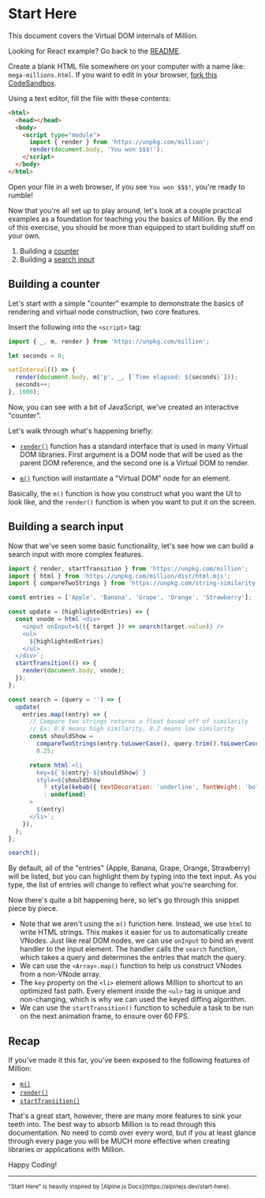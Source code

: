 # Start Here


<Callout type="warning" emoji="⚠️">
  This document covers the Virtual DOM internals of Million.

  Looking for React
  example? Go back to the [README](https://github.com/aidenybai/million#quick-start).
</Callout>

Create a blank HTML file somewhere on your computer with a name like: `mega-millions.html`. If you want to edit in your browser, [fork this CodeSandbox](https://codesandbox.io/s/million-start-here-jo9dt?file=/index.html).

Using a text editor, fill the file with these contents:

```html filename="mega-millions.html"
<html>
  <head></head>
  <body>
    <script type="module">
      import { render } from 'https://unpkg.com/million';
      render(document.body, 'You won $$$!');
    </script>
  </body>
</html>
```

<HelloWorld />

Open your file in a web browser, if you see `You won $$$!`, you're ready to rumble!

Now that you're all set up to play around, let's look at a couple practical examples as a foundation for teaching you the basics of Million. By the end of this exercise, you should be more than equipped to start building stuff on your own.

1. Building a [counter](#building-a-counter)
2. Building a [search input](#building-a-search-input)

## Building a counter

Let's start with a simple "counter" example to demonstrate the basics of rendering and virtual node construction, two core features.

Insert the following into the `<script>` tag:

```js filename="counter.html"
import { _, m, render } from 'https://unpkg.com/million';

let seconds = 0;

setInterval(() => {
  render(document.body, m('p', _, [`Time elapsed: ${seconds}`]));
  seconds++;
}, 1000);
```

<Counter />

Now, you can see with a bit of JavaScript, we've created an interactive "counter".

Let's walk through what's happening briefly:

- [`render()`](/docs/api/basics/render) function has a standard interface that is used in many Virtual DOM libraries. First argument is a DOM node that will be used as the parent DOM reference, and the second one is a Virtual DOM to render.

- [`m()`](/docs/api/basics/m) function will instantiate a "Virtual DOM" node for an element.

Basically, the `m()` function is how you construct what you want the UI to look like, and the `render()` function is when you want to put it on the screen.

## Building a search input

Now that we've seen some basic functionality, let's see how we can build a search input with more complex features.

```js filename="search.html"
import { render, startTransition } from 'https://unpkg.com/million';
import { html } from 'https://unpkg.com/million/dist/html.mjs';
import { compareTwoStrings } from 'https://unpkg.com/string-similarity';

const entries = ['Apple', 'Banana', 'Grape', 'Orange', 'Strawberry'];

const update = (highlightedEntries) => {
  const vnode = html`<div>
    <input onInput=${({ target }) => search(target.value)} />
    <ul>
      ${highlightedEntries}
    </ul>
  </div>`;
  startTransition(() => {
    render(document.body, vnode);
  });
};

const search = (query = '') => {
  update(
    entries.map((entry) => {
      // Compare two strings returns a float based off of similarity
      // Ex: 0.8 means high similarity, 0.2 means low similarity
      const shouldShow =
        compareTwoStrings(entry.toLowerCase(), query.trim().toLowerCase()) >
        0.25;

      return html`<li
        key=${`${entry}-${shouldShow}`}
        style=${shouldShow
          ? style(kebab({ textDecoration: 'underline', fontWeight: 'bold' }))
          : undefined}
      >
        ${entry}
      </li>`;
    }),
  );
};

search();
```

<Search />

By default, all of the "entries" (Apple, Banana, Grape, Orange, Strawberry) will be listed, but you can highlight them by typing into the text input. As you type, the list of entries will change to reflect what you're searching for.

Now there's quite a bit happening here, so let's go through this snippet piece by piece.

- Note that we aren't using the `m()` function here. Instead, we use `html` to write HTML strings. This makes it easier for us to automatically create VNodes. Just like real DOM nodes, we can use `onInput` to bind an event handler to the input element. The handler calls the `search` function, which takes a query and determines the entries that match the query.
- We can use the `<Array>.map()` function to help us construct VNodes from a non-VNode array.
- The `key` property on the `<li>` element allows Million to shortcut to an optimized fast path. Every element inside the `<ul>` tag is unique and non-changing, which is why we can used the keyed diffing algorithm.
- We can use the `startTransition()` function to schedule a task to be run on the next animation frame, to ensure over 60 FPS.

## Recap

If you've made it this far, you've been exposed to the following features of Million:

- [`m()`](/docs/api/basics/m)
- [`render()`](/docs/api/basics/render)
- [`startTransition()`](/docs/api/advanced/startTransition)

That's a great start, however, there are many more features to sink your teeth into. The best way to absorb Million is to read through this documentation. No need to comb over every word, but if you at least glance through every page you will be MUCH more effective when creating libraries or applications with Million.

Happy Coding!

---

<small>
  "Start Here" is heavily inspired by [Alpine.js
  Docs](https://alpinejs.dev/start-here).
</small>
